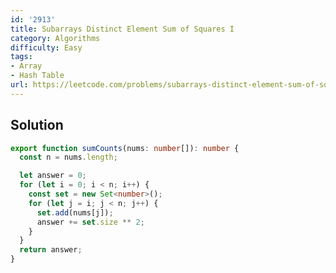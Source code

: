```yaml
---
id: '2913'
title: Subarrays Distinct Element Sum of Squares I
category: Algorithms
difficulty: Easy
tags:
- Array
- Hash Table
url: https://leetcode.com/problems/subarrays-distinct-element-sum-of-squares-i
---
```


## Solution

```typescript filename="solution.ts" copy
export function sumCounts(nums: number[]): number {
  const n = nums.length;

  let answer = 0;
  for (let i = 0; i < n; i++) {
    const set = new Set<number>();
    for (let j = i; j < n; j++) {
      set.add(nums[j]);
      answer += set.size ** 2;
    }
  }
  return answer;
}
```

